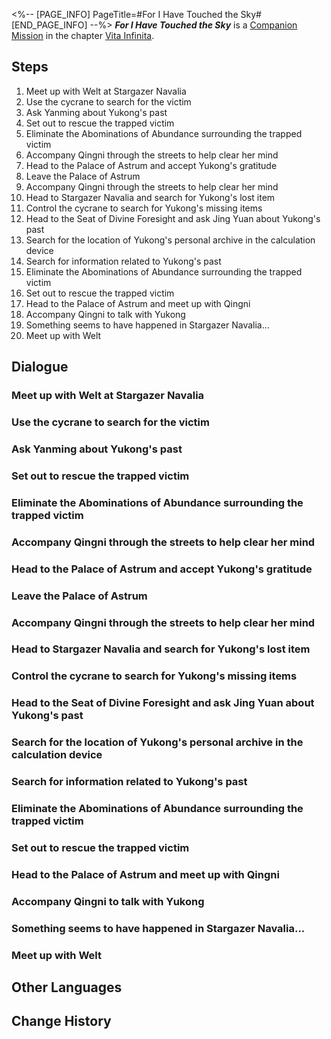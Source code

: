 <%-- [PAGE_INFO]
PageTitle=#For I Have Touched the Sky#
[END_PAGE_INFO] --%>
{{Stub|Dialogue.}}
{{Mission Infobox
|id            = 6020101
|title         = 
|image         = <!--Mission For I Have Touched the Sky.png-->
|type          = Companion
|event_name    = 
|chapter       = Vita Infinita (Companion Mission Chapter)
|requirements  = [[Trailblaze Mission]] ''[[A Dragon Gallant, Its Ocean Distant]]'' completed
|summary       = When the concepts of "safety" and "happiness" clash, a mother is confronted with a challenging decision as she prioritizes her child's well-being. Yukong has made a tough choice but will stand firm in her decision.
|characters    = ???; Jing Yuan; Qingni; Trailblazer; Welt; Yukong
|startLocation = [[The Xianzhou Luofu]] - [[Stargazer Navalia]]
|world         = The Xianzhou Luofu
|area          = Stargazer Navalia
|prev          = 
|next          = 
|exp           = 450
|credits       = 100000
|stellarJade   = 100
|other         = {{Card List|1=Traveler's Guide*10; Lost Crystal*10; Ancestral Hymn*6; "Warden of Jade"*1 { text = "Warden of Jade" }}}
}}
'''''For I Have Touched the Sky''''' is a [[Companion Mission]] in the chapter [[Vita Infinita (Companion Mission Chapter)|Vita Infinita]].

==Steps==
# Meet up with Welt at Stargazer Navalia
# Use the cycrane to search for the victim
# Ask Yanming about Yukong's past
# Set out to rescue the trapped victim
# Eliminate the Abominations of Abundance surrounding the trapped victim
# Accompany Qingni through the streets to help clear her mind
# Head to the Palace of Astrum and accept Yukong's gratitude
# Leave the Palace of Astrum
# Accompany Qingni through the streets to help clear her mind
# Head to Stargazer Navalia and search for Yukong's lost item
# Control the cycrane to search for Yukong's missing items
# Head to the Seat of Divine Foresight and ask Jing Yuan about Yukong's past
# Search for the location of Yukong's personal archive in the calculation device
# Search for information related to Yukong's past
# Eliminate the Abominations of Abundance surrounding the trapped victim
# Set out to rescue the trapped victim
# Head to the Palace of Astrum and meet up with Qingni
# Accompany Qingni to talk with Yukong
# Something seems to have happened in Stargazer Navalia...
# Meet up with Welt

<!--
==Gameplay Notes==

--><!--
==Trial Character==

-->
==Dialogue==
{{Stub Dialogue}}
{{Dialogue Start}}
:{{tx}}
{{Dialogue End}}

===Meet up with Welt at Stargazer Navalia===
{{Mission Description|type=companion|location=Stargazer Navalia|update|The Sky-Faring Commission sent a message saying that there was a starskiff crash in Stargazer Navalia, and hopes you can help rescue the victim. Welt seems to be nearby. Hurry up and join him in searching for the victim.}}
{{Dialogue Start}}
:{{tx}}
{{Dialogue End}}

===Use the cycrane to search for the victim===
{{Mission Description|type=companion|location=Stargazer Navalia|update|The terrain of Stargazer Navalia is complex, and searching on foot is rather difficult. Fortunately, the Sky-Faring Commission lent you a cycrane. As long as you use it to search from a high vantage point, you will be able to locate the crashed pilot.}}
{{Dialogue Start}}
:{{tx}}
{{Dialogue End}}

===Ask Yanming about Yukong's past===
{{Mission Description|type=companion|location=Stargazer Navalia|update|To know more about Yukong's past, you would have to go to the Palace of Astrum sooner or later. Look around with Qingni. The past she will witness here may change her life.}}
{{Dialogue Start}}
:{{tx}}
{{Dialogue End}}

===Set out to rescue the trapped victim===
{{Mission Description|type=companion|location=Stargazer Navalia|update|You find the crashed pilot. She is trapped among a group of abominations, and her situation is extremely dire. Quickly, save her!}}
{{Dialogue Start}}
:{{tx}}
{{Dialogue End}}

===Eliminate the Abominations of Abundance surrounding the trapped victim===
{{Dialogue Start}}
:{{tx}}
{{Dialogue End}}

===Accompany Qingni through the streets to help clear her mind===
{{Mission Description|type=companion|location=<!--to be added-->|update|Welt and you again meet Yukong's daughter, Qingni. She had just had a big fight with her mother, and is in a very bad mood. Help her clear her mind. After all, helping people solve problems is also a goal of the Astral Express.}}
{{Dialogue Start}}
:{{tx}}
{{Dialogue End}}

===Head to the Palace of Astrum and accept Yukong's gratitude===
{{Mission Description|type=companion|location=Stargazer Navalia|update|The girl you and Welt rescued seems to be Yukong's daughter. To express her gratitude, Yukong hopes that you can go to the Palace of Astrum for a cup of tea with her. When you dealt with Yukong before, the atmosphere was inevitably rather awkward. Now you finally have a chance to have a cup of tea in peace... At least that's what you and Welt hope.}}
{{Dialogue Start}}
:{{tx}}
{{Dialogue End}}

===Leave the Palace of Astrum===
{{Mission Description|type=companion|location=Stargazer Navalia|update|As if being struck by some strange curse, meetings between the Astral Express crew and Yukong always seems to be tied to some kind of awkward situation. Welt and you don't want to be involved in other people's family affairs, so it's best to leave the Palace of Astrum first. Hopefully the atmosphere will be less tense the next time you meet with Yukong...}}
{{Dialogue Start}}
:{{tx}}
{{Dialogue End}}

===Accompany Qingni through the streets to help clear her mind===
{{Mission Description|type=companion|location=<!--to be added-->|update|Welt and you again meet Yukong's daughter, Qingni. She had just had a big fight with her mother, and is in a very bad mood. Help her clear her mind. After all, helping people solve problems is also a goal of the Astral Express.}}
{{Dialogue Start}}
:{{tx}}
{{Dialogue End}}

===Head to Stargazer Navalia and search for Yukong's lost item===
{{Mission Description|type=companion|location=Central Starskiff Haven|update|When Yukong was rushing to rescue Qingni before, she seemed to have dropped something in Stargazer Navalia. Accompany Qingni to find it back. Since the relationship between the two of them is currently very tense, this can be the key to salvage the situation for the mother and daughter.}}
{{Dialogue Start}}
:{{tx}}
{{Dialogue End}}

===Control the cycrane to search for Yukong's missing items===
{{Dialogue Start}}
:{{tx}}
{{Dialogue End}}

===Head to the Seat of Divine Foresight and ask Jing Yuan about Yukong's past===
{{Mission Description|type=companion|location=<!--to be added-->|update|Unwittingly, you and Welt still got tied up in Yukong's family affairs. Qingni wants to know more about her mother's past, so she wanted to ask someone who knew. After giving it some thought, it seems that General Jing Yuan is the most suitable candidate.}}
{{Dialogue Start}}
:{{tx}}
{{Dialogue End}}

===Search for the location of Yukong's personal archive in the calculation device===
{{Mission Description|type=companion|location=Central Starskiff Haven|update|To know more about Yukong's past, you would have to go to the Palace of Astrum sooner or later. Look around with Qingni. The past she will witness here may change her life.}}
{{Dialogue Start}}
:{{tx}}
{{Dialogue End}}

===Search for information related to Yukong's past===
{{Dialogue Start}}
:{{tx}}
{{Dialogue End}}

===Eliminate the Abominations of Abundance surrounding the trapped victim===
{{Mission Description|type=companion|location=Stargazer Navalia|update|You find the crashed pilot. She is trapped among a group of abominations, and her situation is extremely dire. Quickly, save her!}}
{{Dialogue Start}}
:{{tx}}
{{Dialogue End}}

===Set out to rescue the trapped victim===
{{Dialogue Start}}
:{{tx}}
{{Dialogue End}}

===Head to the Palace of Astrum and meet up with Qingni===
{{Mission Description|type=companion|location=Stargazer Navalia|update|You learn about Yukong's past from General Jing Yuan. Perhaps she was terrified all along that her daughter would end up the same way her best friend did. In any case, bring this story to Qingni and let her make her decision.}}
{{Dialogue Start}}
:{{tx}}
{{Dialogue End}}

===Accompany Qingni to talk with Yukong===
{{Mission Description|type=companion|location=Stargazer Navalia|update|Qingni already knew the stories she wanted to know, many of which Yukong wished to conceal from her. Now it's time for her to make a decision for her own life. Just as an old Stellaron Hunter friend once said to you: "When you have a chance to make a choice, make one that you know you won't regret."}}
{{Dialogue Start}}
:{{tx}}
{{Dialogue End}}

===Something seems to have happened in Stargazer Navalia...===
{{Mission Description|type=companion|location=Stargazer Navalia|update|You hear an explosion from very far away, but it seems only you can hear it. It might be a delusion or some strange sixth sense... Your heart is filled with an ominous premonition.<br />You follow your instincts and head to the source of the explosion &mdash; Stargazer Navalia.}}
{{Dialogue Start}}
:{{tx}}
{{Dialogue End}}

===Meet up with Welt===
{{Mission Description|type=companion|location=Exalting Sanctum|update|Qingni already knew the stories she wanted to know, many of which Yukong wished to conceal from her. Now it's time for her to make a decision for her own life. Just as an old Stellaron Hunter friend once said to you: "When you have a chance to make a choice, make one that you know you won't regret."}}
{{Dialogue Start}}
:{{tx}}
{{Dialogue End}}

==Other Languages==
{{Other Languages
|en   = For I Have Touched the Sky
|zhs  = 因为我已触碰过天空
|zht  = 因為我已觸碰過天空
|ja   = 私はもう空に触れてしまった
|ko   = 난 하늘을 느껴버렸거든
|es   = Ya he tocado el cielo
|fr   = Au bout de l'infini
|ru   = Я уже коснулась неба
|th   = เพราะฉันเคยได้สัมผัสกับท้องฟ้า
|vi   = Vì Tôi Đã Từng Chạm Vào Bầu Trời
|de   = Denn ich habe den Himmel schon berührt
|id   = Aku Telah Menyentuh Langit
|pt   = Eu Já Toquei o Céu
}}

==Change History==
{{Change History|1.2}}
